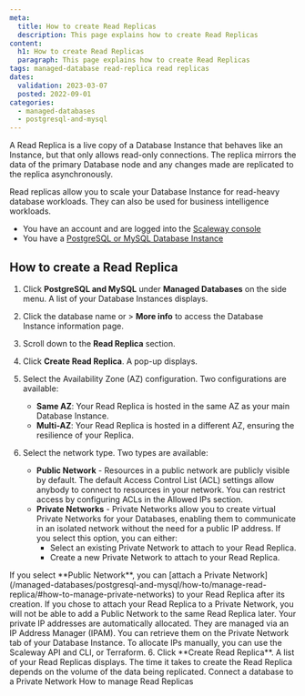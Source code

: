 ```yaml
---
meta:
  title: How to create Read Replicas
  description: This page explains how to create Read Replicas
content:
  h1: How to create Read Replicas
  paragraph: This page explains how to create Read Replicas
tags: managed-database read-replica read replicas
dates:
  validation: 2023-03-07
  posted: 2022-09-01
categories:
  - managed-databases
  - postgresql-and-mysql
---
```


A Read Replica is a live copy of a Database Instance that behaves like an Instance, but that only allows read-only connections. The replica mirrors the data of the primary Database node and any changes made are replicated to the replica asynchronously.

Read replicas allow you to scale your Database Instance for read-heavy database workloads. They can also be used for business intelligence workloads.

<Macro id="iam-requirements" />

<Message type="requirement">

- You have an account and are logged into the [Scaleway console](https://console.scaleway.com)
- You have a [PostgreSQL or MySQL Database Instance](/managed-databases/postgresql-and-mysql/quickstart)

</Message>

## How to create a Read Replica

1. Click **PostgreSQL and MySQL** under **Managed Databases** on the side menu. A list of your Database Instances displays.
2. Click the database name or <Icon name="more" /> > **More info** to access the Database Instance information page.
3. Scroll down to the **Read Replica** section.
4. Click **Create Read Replica**. A pop-up displays.
5. Select the Availability Zone (AZ) configuration. Two configurations are available:

    - **Same AZ**: Your Read Replica is hosted in the same AZ as your main Database Instance.
    - **Multi-AZ**: Your Read Replica is hosted in a different AZ, ensuring the resilience of your Replica.

5. Select the network type. Two types are available:

    - **Public Network** - Resources in a public network are publicly visible by default. The default Access Control List (ACL) settings allow anybody to connect to resources in your network. You can restrict access by configuring ACLs in the Allowed IPs section.
    - **Private Networks** - Private Networks allow you to create virtual Private Networks for your Databases, enabling them to communicate in an isolated network without the need for a public IP address. If you select this option, you can either:
      - Select an existing Private Network to attach to your Read Replica.
      - Create a new Private Network to attach to your Read Replica.

  <Message type="important">
  If you select **Public Network**, you can [attach a Private Network](/managed-databases/postgresql-and-mysql/how-to/manage-read-replica/#how-to-manage-private-networks) to your Read Replica after its creation. If you chose to attach your Read Replica to a Private Network, you will not be able to add a Public Network to the same Read Replica later.
  </Message>

  <Message type="note">
    Your private IP addresses are automatically allocated. They are managed via an IP Address Manager (IPAM). You can retrieve them on the Private Network tab of your Database Instance. To allocate IPs manually, you can use the Scaleway API and CLI, or Terraform.
  </Message>
6. Click **Create Read Replica**. A list of your Read Replicas displays.

<Message type="note">
  The time it takes to create the Read Replica depends on the volume of the data being replicated.
</Message>

<Navigation title="See Also">
  <PreviousButton to="/managed-databases/postgresql-and-mysql/how-to/connect-database-private-network/">Connect a database to a Private Network</PreviousButton>
  <NextButton to="/managed-databases/postgresql-and-mysql/how-to/manage-read-replica">How to manage Read Replicas</NextButton>
</Navigation>
